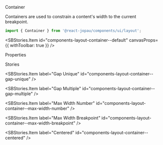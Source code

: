 
<SBTitle>Container</SBTitle>

<SBDescription>
  Containers are used to constrain a content's width to the current breakpoint.
</SBDescription>

```jsx dark
import { Container } from '@react-jopau/components/ui/layout';
```

<SBStories.Item id="components-layout-container--default" canvasProps={{ withToolbar: true }} />

<SBSubTitle>Properties</SBSubTitle>

<ArgsTable of={Container} />

<SBSubTitle>Stories</SBSubTitle>

<SBStories>
<SBStories.Item label="Default" id="components-layout-container--default" />

<SBStories.Item label="Gap Unique" id="components-layout-container--gap-unique" />

<SBStories.Item label="Gap Multiple" id="components-layout-container--gap-multiple" />

<SBStories.Item label="Max Width Number" id="components-layout-container--max-width-number" />

<SBStories.Item
  label="Max Width Breakpoint"
  id="components-layout-container--max-width-breakpoint"
/>

<SBStories.Item label="Centered" id="components-layout-container--centered" />
</SBStories>
